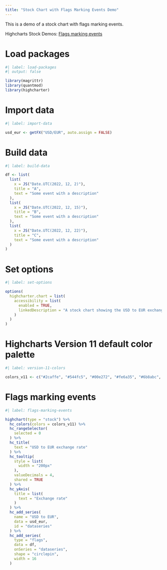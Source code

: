 ```yaml
---
title: "Stock Chart with Flags Marking Events Demo"
---
```


This is a demo of a stock chart with flags marking events.

Highcharts Stock Demos: [Flags marking events](https://www.highcharts.com/demo/stock/flags-general)

# Load packages

```r
#| label: load-packages
#| output: false

library(magrittr)
library(quantmod)
library(highcharter)
```

# Import data

```r
#| label: import-data

usd_eur <- getFX("USD/EUR", auto.assign = FALSE)
```

# Build data

```r
#| label: build-data

df <- list(
  list(
    x = JS("Date.UTC(2022, 12, 2)"),
    title = "A",
    text = "Some event with a description"
  ),
  list(
    x = JS("Date.UTC(2022, 12, 15)"),
    title = "B",
    text = "Some event with a description"
  ),
  list(
    x = JS("Date.UTC(2022, 12, 22)"),
    title = "C",
    text = "Some event with a description"
  )
)
```

# Set options

```r
#| label: set-options

options(
  highcharter.chart = list(
    accessibility = list(
      enabled = TRUE,
      linkedDescription = "A stock chart showing the USD to EUR exchange rate with flags marking events."
    )
  )
)
```

# Highcharts Version 11 default color palette

```r
#| label: version-11-colors

colors_v11 <- c("#2caffe", "#544fc5", "#00e272", "#fe6a35", "#6b8abc", "#d568fb", "#2ee0ca", "#fa4b42", "#feb56a", "#91e8e1")
```

# Flags marking events

```r
#| label: flags-marking-events

highchart(type = "stock") %>% 
  hc_colors(colors = colors_v11) %>% 
  hc_rangeSelector(
    selected = 0
  ) %>% 
  hc_title(
    text = "USD to EUR exchange rate"
  ) %>% 
  hc_tooltip(
    style = list(
      width = "200px"
    ),
    valueDecimals = 4,
    shared = TRUE
  ) %>% 
  hc_yAxis(
    title = list(
      text = "Exchange rate"
    )
  ) %>% 
  hc_add_series(
    name = "USD to EUR",
    data = usd_eur,
    id = "dataseries"
  ) %>% 
  hc_add_series(
    type = "flags",
    data = df,
    onSeries = "dataseries",
    shape = "circlepin",
    width = 16
  )
```
